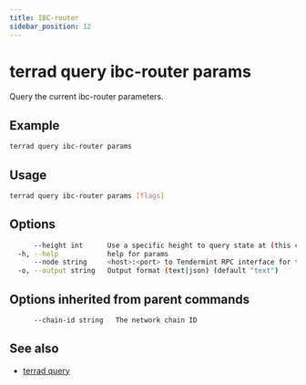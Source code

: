 ```yaml
---
title: IBC-router
sidebar_position: 12
---
```


# terrad query ibc-router params

Query the current ibc-router parameters. 

## Example
```sh Terrad
terrad query ibc-router params
```

## Usage

```sh Terrad
terrad query ibc-router params [flags]
```

## Options

```sh Terrad
      --height int      Use a specific height to query state at (this can error if the node is pruning state)
  -h, --help            help for params
      --node string     <host>:<port> to Tendermint RPC interface for this chain (default "tcp://localhost:26657")
  -o, --output string   Output format (text|json) (default "text")
```

## Options inherited from parent commands

```sh Terrad
      --chain-id string   The network chain ID
```

## See also

* [terrad query](./terrad_query.mdx)



